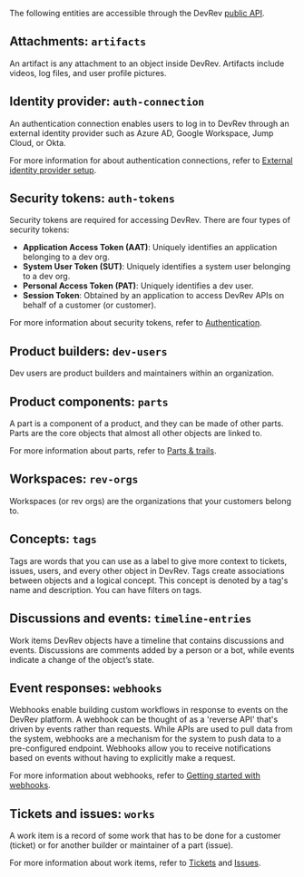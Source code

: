 The following entities are accessible through the DevRev [public API](/about/api-overview).

## Attachments: `artifacts`

An artifact is any attachment to an object inside DevRev. Artifacts include videos, log files, and user profile pictures.

## Identity provider: `auth-connection`

An authentication connection enables users to log in to DevRev through an external identity provider such as Azure AD, Google Workspace, Jump Cloud, or Okta.

For more information for about authentication connections, refer to [External identity provider setup](https://docs.devrev.ai/product/sso-saml).

## Security tokens: `auth-tokens`

Security tokens are required for accessing DevRev. There are four types of security tokens:

- **Application Access Token (AAT)**: Uniquely identifies an application belonging to a dev org.
- **System User Token (SUT)**: Uniquely identifies a system user belonging to a dev org.
- **Personal Access Token (PAT)**: Uniquely identifies a dev user.
- **Session Token**: Obtained by an application to access DevRev APIs on behalf of a customer (or customer).

For more information about security tokens, refer to [Authentication](/about/authentication).

## Product builders: `dev-users`

Dev users are product builders and maintainers within an organization.

## Product components: `parts`

A part is a component of a product, and they can be made of other parts. Parts are the core objects that almost all other objects are linked to.

For more information about parts, refer to [Parts & trails](https://docs.devrev.ai/product/parts).

## Workspaces: `rev-orgs`

Workspaces (or rev orgs) are the organizations that your customers belong to.

## Concepts: `tags` 

Tags are words that you can use as a label to give more context to tickets, issues, users, and every other object in DevRev. Tags create associations between objects and a logical concept. This concept is denoted by a tag's name and description. You can have filters on tags.

## Discussions and events: `timeline-entries`

Work items DevRev objects have a timeline that contains discussions and events. Discussions are comments added by a person or a bot, while events indicate a change of the object’s state.

## Event responses: `webhooks`

Webhooks enable building custom workflows in response to events on the DevRev platform. A webhook can be thought of as a 'reverse API' that's driven by events rather than requests. While APIs are used to pull data from the system, webhooks are a mechanism for the system to push data to a pre-configured endpoint. Webhooks allow you to receive notifications based on events without having to explicitly make a request.

For more information about webhooks, refer to [Getting started with webhooks](/guides/getting-started-with-webhooks).

## Tickets and issues: `works`

A work item is a record of some work that has to be done for a customer (ticket) or for another builder or maintainer of a part (issue).

For more information about work items, refer to [Tickets](https://docs.devrev.ai/product/tickets) and [Issues](https://docs.devrev.ai/product/issues).